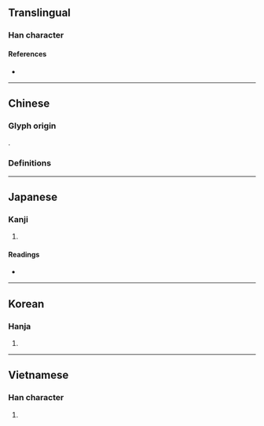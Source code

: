 {{also|戯|戲}}
{{character info}}
==Translingual==

===Han character===
{{Han char|rn=62|rad=戈|as=11|sn=15|four=|canj=YMI|ids=⿰虛戈}}

====References====
* {{Han ref|kx=0414.130|hdz=21411.100|uh=6231|ud=25137}}

----

==Chinese==

===Glyph origin===
{{Han compound|虛|c1=p|戈|c2=s|ls=psc|t2=halberd}}.

===Definitions===
{{zh-see|戲|v}}

----

==Japanese==

===Kanji===
{{ja-kanji|grade=|rs=戈11}}

# {{rfdef|ja|sort=戈11}}

====Readings====
* {{ja-readings|on=[[ぎ]] (gi), [[き]] (ki)|kun=[[たわむれる]] (tawamureru), [[たわむれ]] (tawamure)}}

----

==Korean==

===Hanja===
{{ko-hanja|hangeul=[[희]], [[휘]]|eumhun=|rv=hui, hwi|mr=hŭi, hwi|y=huy, hwi}}

# {{rfdef|ko|sort=戈11}}

----

==Vietnamese==

===Han character===
{{vi-hantu|hô|rs=戈11}}

# {{rfdef|vi}}
